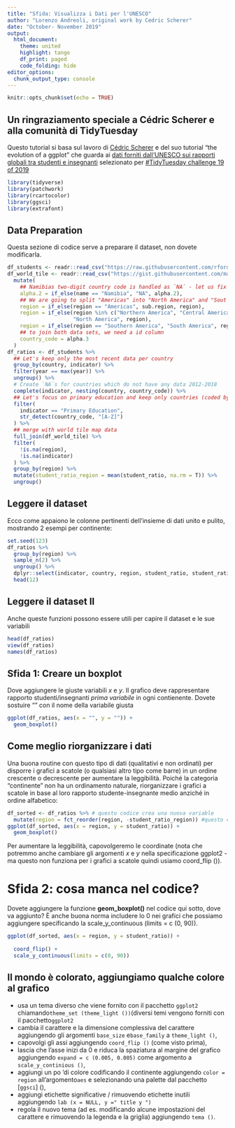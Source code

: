 ```yaml
---
title: "Sfida: Visualizza i Dati per l'UNESCO"
author: "Lorenzo Andreoli, original work by Cedric Scherer"
date: "October- November 2019"
output:
  html_document:
    theme: united
    highlight: tango
    df_print: paged
    code_folding: hide
editor_options: 
  chunk_output_type: console
---
```


```r
knitr::opts_chunk$set(echo = TRUE)
```

## Un ringraziamento speciale a Cédric Scherer e alla comunità di TidyTuesday

Questo tutorial si basa sul lavoro di [Cédric Scherer](https://cedricscherer.netlify.com/top/about/) e del suo tutorial "the evolution of a ggplot" che guarda ai [dati forniti dall'UNESCO sui rapporti globali tra studenti e insegnanti](http://data.uis.unesco.org/index.aspx?queryid=180) selezionato per [#TidyTuesday challenge 19 of 2019](https://github.com/rfordatascience/tidytuesday/tree/master/data/2019/2019-05-07)

```r
library(tidyverse)
library(patchwork)
library(rcartocolor)
library(ggsci)
library(extrafont)
```

## Data Preparation 
Questa sezione di codice serve a preparare il dataset, non dovete modificarla. 
```r
df_students <- readr::read_csv("https://raw.githubusercontent.com/rfordatascience/tidytuesday/master/data/2019/2019-05-07/student_teacher_ratio.csv")
df_world_tile <- readr::read_csv("https://gist.githubusercontent.com/maartenzam/787498bbc07ae06b637447dbd430ea0a/raw/9a9dafafb44d8990f85243a9c7ca349acd3a0d07/worldtilegrid.csv") %>%
  mutate(
    ## Namibias two-digit country code is handled as `NA` - let us fix that
    alpha.2 = if_else(name == "Namibia", "NA", alpha.2),
    ## We are going to split "Americas" into "North America" and "Sout America"
    region = if_else(region == "Americas", sub.region, region),
    region = if_else(region %in% c("Northern America", "Central America", "Caribbean"),
                     "North America", region),
    region = if_else(region == "Southern America", "South America", region),
    ## to join both data sets, we need a id column
    country_code = alpha.3
  )
df_ratios <- df_students %>%
  ## Let's keep only the most recent data per country
  group_by(country, indicator) %>%
  filter(year == max(year)) %>%
  ungroup() %>%
  # Create `NA`s for countries which do not have any data 2012-2018
  complete(indicator, nesting(country, country_code)) %>%
  ## Let's focus on primary education and keep only countries (coded by letters)
  filter(
    indicator == "Primary Education",
    str_detect(country_code, "[A-Z]")
  ) %>%
  ## merge with world tile map data
  full_join(df_world_tile) %>%
  filter(
    !is.na(region),
    !is.na(indicator)
  ) %>%
  group_by(region) %>%
  mutate(student_ratio_region = mean(student_ratio, na.rm = T)) %>%
  ungroup()
```

## Leggere il dataset
Ecco come appaiono le colonne pertinenti dell'insieme di dati unito e pulito, mostrando 2 esempi per continente:
```r
set.seed(123)
df_ratios %>%
  group_by(region) %>%
  sample_n(2) %>%
  ungroup() %>% 
  dplyr::select(indicator, country, region, student_ratio, student_ratio_region) %>%
  head(12)
```

## Leggere il dataset II
Anche queste funzioni possono essere utili per capire il dataset e le sue variabili 
```r
head(df_ratios)
view(df_ratios)
names(df_ratios)
```

## Sfida 1: Creare un boxplot 
Dove aggiungere le giuste variabili *x* e *y*. Il grafico deve rappresentare rapporto studenti/insegnanti *prima variabile* in ogni contienente.
Dovete sostuire "" con il nome della variabile giusta 
```r
ggplot(df_ratios, aes(x = "", y = "")) +
  geom_boxplot()
```

## Come meglio riorganizzare i dati 
Una buona routine con questo tipo di dati (qualitativi e non ordinati) per disporre i grafici a scatole (o qualsiasi altro tipo come barre) in un ordine crescente o decrescente per aumentare la leggibilità. Poiché la categoria "continente" non ha un ordinamento naturale, riorganizzare i grafici a scatole in base al loro rapporto studente-insegnante medio anziché in ordine alfabetico:

```r
df_sorted <- df_ratios %>% # questo codice crea una nuova variable 
  mutate(region = fct_reorder(region, -student_ratio_region)) #questo codice riogranizza i dati
ggplot(df_sorted, aes(x = region, y = student_ratio)) +
  geom_boxplot()
```

Per aumentare la leggibilità, capovolgeremo le coordinate (nota che potremmo anche cambiare gli argomenti *x* e *y* nella specificazione ggplot2 - ma questo non funziona per i grafici a scatole quindi usiamo coord_flip ()). 

# Sfida 2: cosa manca nel codice?

Dovete aggiungere la funzione **geom_boxplot()** nel codice qui sotto, dove va aggiunto?
È anche buona norma includere lo 0 nei grafici che possiamo aggiungere specificando la scale_y_continuous (limits = c (0, 90)).

```r
ggplot(df_sorted, aes(x = region, y = student_ratio)) +
 
  coord_flip() +
  scale_y_continuous(limits = c(0, 90))
```

## Il mondo è colorato, aggiungiamo qualche colore al grafico 
* usa un tema diverso che viene fornito con il pacchetto `ggplot2` chiamando` theme_set (theme_light ()) `(diversi temi vengono forniti con il pacchetto` ggplot2`
* cambia il carattere e la dimensione complessiva del carattere aggiungendo gli argomenti `base_size` e` base_family` a `theme_light ()`,
* capovolgi gli assi aggiungendo `coord_flip ()` (come visto prima),
* lascia che l'asse inizi da 0 e riduca la spaziatura al margine del grafico aggiungendo `expand = c (0.005, 0.005)` come argomento a `scale_y_continious ()`,
* aggiungi un po 'di colore codificando il continente aggiungendo `color = region` all'argomento` aes` e selezionando una palette dal pacchetto [`ggsci`] (),
* aggiungi etichette significative / rimuovendo etichette inutili aggiungendo `lab (x = NULL, y =" title y ")`
* regola il nuovo tema (ad es. modificando alcune impostazioni del carattere e rimuovendo la legenda e la griglia) aggiungendo `tema ()`.